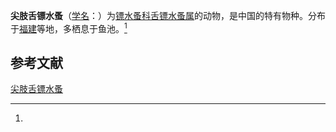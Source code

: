 {{Speciesbox
| name = 尖肢舌镖水蚤
| status = 
| status_system = 
| image = 
| genus = Ligulodiaptomus
| species = acutipoditus
| authority = (Shen et Sung, 1975)<ref name='id12441'>{{cite web| url =http://www.bioinfo.cn/db05/BjdwSpecies.php?action=view&id=12441| title =尖肢舌镖水蚤| work =《中国动物物种编目数据库》| publisher =中国科学院微生物研究所| author =中国科学院动物研究所| accessdate =2009-04-28| deadurl =yes| archiveurl =https://web.archive.org/web/20160305103317/http://www.bioinfo.cn/db05/BjdwSpecies.php?action=view&id=12441| archivedate =2016-03-05}}</ref>
}}

'''尖肢舌镖水蚤'''（[[学名|学名]]：{{lang|la|''Ligulodiaptomus acutipoditus''}}）为[[镖水蚤科|镖水蚤科]][[舌镖水蚤属|舌镖水蚤属]]的动物，是中国的特有物种。分布于[[福建|福建]]等地，多栖息于鱼池。<ref name='id12441'/>

== 参考文献 ==
{{reflist}}

{{Wikispecies|Ligulodiaptomus acutipoditus}}
{{Taxonbar|from=Q13751680}}

[[Category:舌镖水蚤属|尖肢舌镖水蚤]]


{{节肢动物小作品}}